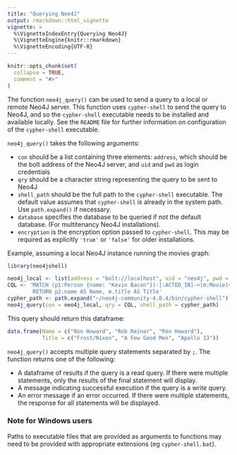 ```yaml
---
title: "Querying Neo4J"
output: rmarkdown::html_vignette
vignette: >
  %\VignetteIndexEntry{Querying Neo4J}
  %\VignetteEngine{knitr::rmarkdown}
  %\VignetteEncoding{UTF-8}
---
```


```r
knitr::opts_chunk$set(
  collapse = TRUE,
  comment = "#>"
)
```

The function `neo4j_query()` can be used to send a query to a local or remote Neo4J server.  This function uses `cypher-shell` to send the query to Neo4J, and so the `cypher-shell` executable needs to be installed and available locally.  See the `README` file for further information on configuration of the `cypher-shell` executable.  

`neo4j_query()` takes the following arguments:

* `con` should be a list containing three elements:  `address`, which should be the bolt address of the Neo4J server, and `uid` and `pwd` as login credentials
* `qry` should be a character string representing the query to be sent to Neo4J
* `shell_path` should be the full path to the `cypher-shell` executable.  The default value assumes that `cypher-shell` is already in the system path.  Use `path.expand()` if necessary.  
* `database` specifies the database to be queried if not the default database.  (For multitenancy Neo4J installations).
* `encryption` is the encryption option passed to `cypher-shell`.  This may be required as explicitly `'true'` or `'false'` for older installations.

Example, assuming a local Neo4J instance running the movies graph:

```r
library(neo4jshell)

neo4j_local <- list(address = "bolt://localhost", uid = "neo4j", pwd = "password")
CQL <- 'MATCH (p1:Person {name: "Kevin Bacon"})-[:ACTED_IN]->(m:Movie)<-[:DIRECTED]-(p2:Person)
        RETURN p2.name AS Name, m.title AS Title'
cypher_path <- path.expand("~/neo4j-community-4.0.4/bin/cypher-shell")
neo4j_query(con = neo4j_local, qry = CQL, shell_path = cypher_path)

```

This query should return this dataframe:

``` r

data.frame(Name = c("Ron Howard", "Rob Reiner", "Ron Howard"), 
           Title = c("Frost/Nixon", "A Few Good Men", "Apollo 13"))

```

`neo4j_query()` accepts multiple query statements separated by `;`.  The function returns one of the following:

* A dataframe of results if the query is a read query.  If there were multiple statements, only the results of the final statement will display.
* A message indicating successful execution if the query is a write query.
* An error message if an error occurred.  If there were multiple statements, the response for all statements will be displayed.

### Note for Windows users

Paths to executable files that are provided as arguments to functions may need to be provided with appropriate extensions (eg `cypher-shell.bat`).
